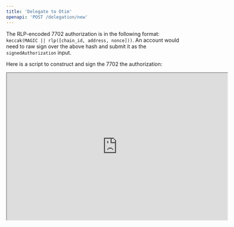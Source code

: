 ```yaml
---
title: 'Delegate to Otim'
openapi: 'POST /delegation/new'
---
```


The RLP-encoded 7702 authorization is in the following format: `keccak(MAGIC || rlp([chain_id, address, nonce]))`. An account would need to raw sign over the above hash and submit it as the `signedAuthorization` input.

Here is a script to construct and sign the 7702 the authorization:

<iframe src="https://replit.com/@otimlabs/Otim-Delegation-New-Walkthrough?embed=true" width="600" height="400"></iframe>
